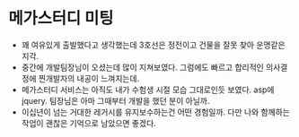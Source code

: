 # 메가스터디 미팅

- 꽤 여유있게 출발했다고 생각했는데 3호선은 정전이고 건물을 잘못 찾아 운명같은 지각.
- 중간에 개발팀장님이 오셨는데 많이 지쳐보였다. 그럼에도 빠르고 합리적인 의사결정에 찐개발자의 내공이 느껴지는데.
- 메가스터디 서비스는 아직도 내가 수험생 시절 모습 그대로인듯 보였다. asp에 jquery. 팀장님은 아마 그때부터 개발을 했던 분이 아닐까.
- 이십년이 넘는 거대한 레거시를 유지보수하는건 어떤 경험일까. 다만 나와 함께하는 작업이 괜찮은 기억으로 남았으면 좋겠다.
